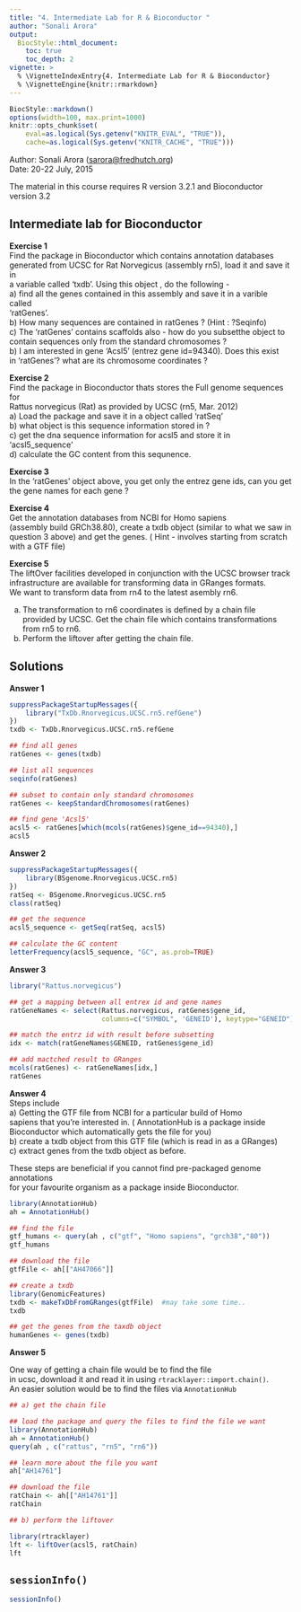```yaml
---
title: "4. Intermediate Lab for R & Bioconductor "
author: "Sonali Arora"
output:
  BiocStyle::html_document:
    toc: true
    toc_depth: 2
vignette: >
  % \VignetteIndexEntry{4. Intermediate Lab for R & Bioconductor}
  % \VignetteEngine{knitr::rmarkdown}
---
```

```r
BiocStyle::markdown()
options(width=100, max.print=1000)
knitr::opts_chunk$set(
    eval=as.logical(Sys.getenv("KNITR_EVAL", "TRUE")),
    cache=as.logical(Sys.getenv("KNITR_CACHE", "TRUE")))
```

Author: Sonali Arora (<a
  href="mailto:sarora@fredhutch.org">sarora@fredhutch.org</a>)<br/ >
Date: 20-22 July, 2015<br />

The material in this course requires R version 3.2.1 and Bioconductor
version 3.2

## Intermediate lab for Bioconductor 

__Exercise 1__  
Find the package in Bioconductor which contains annotation databases  
generated from UCSC for Rat Norvegicus (assembly rn5), load it and save it in  
a variable called 'txdb'. Using this object , do the following -   
a) find all the genes contained in this assembly and save it in a varible called   
'ratGenes'.  
b) How many sequences are contained in ratGenes ? (Hint : ?Seqinfo)   
c) The 'ratGenes' contains scaffolds also - how do you subsetthe object to  
contain sequences only from the standard chromosomes ?   
b) I am interested in gene 'Acsl5' (entrez gene id=94340). Does this exist   
in 'ratGenes'? what are its chromosome coordinates ?  

__Exercise 2__  
Find the package in Bioconductor thats stores the Full genome sequences for  
Rattus norvegicus (Rat) as provided by UCSC (rn5, Mar. 2012)   
a) Load the package and save it in a object called 'ratSeq'  
b) what object is this sequence information stored in ?  
c) get the dna sequence information for acsl5 and store it in 'acsl5_sequence'  
d) calculate the GC content from this sequnence.   

__Exercise 3__   
In the 'ratGenes' object above, you get only the entrez gene ids, can you get  
the gene names for each gene ?  

__Exercise 4__  
Get the annotation databases from NCBI for Homo sapiens  
(assembly build GRCh38.80), create a txdb object (similar to what we saw in  
question 3 above) and get the genes. ( Hint - involves starting from scratch  
with a GTF file)

__Exercise 5__   
The liftOver facilities developed in conjunction with the UCSC browser track   
infrastructure are available for transforming data in GRanges formats.  
We want to transform data from rn4 to the latest asembly rn6.   

a) The transformation to rn6 coordinates is defined by a chain file   
provided by UCSC. Get the chain file which contains transformations  
from rn5 to rn6.   
b) Perform the liftover after getting the chain file.  

## Solutions

__Answer 1__  
```r
suppressPackageStartupMessages({
    library("TxDb.Rnorvegicus.UCSC.rn5.refGene")
})
txdb <- TxDb.Rnorvegicus.UCSC.rn5.refGene

## find all genes 
ratGenes <- genes(txdb)

## list all sequences 
seqinfo(ratGenes)

## subset to contain only standard chromosomes
ratGenes <- keepStandardChromosomes(ratGenes)

## find gene 'Acsl5'
acsl5 <- ratGenes[which(mcols(ratGenes)$gene_id==94340),]
acsl5
```

__Answer 2__  
```r
suppressPackageStartupMessages({
    library(BSgenome.Rnorvegicus.UCSC.rn5)
})
ratSeq <- BSgenome.Rnorvegicus.UCSC.rn5
class(ratSeq)

## get the sequence 
acsl5_sequence <- getSeq(ratSeq, acsl5)

## calculate the GC content 
letterFrequency(acsl5_sequence, "GC", as.prob=TRUE)
```

__Answer 3__   
```r
library("Rattus.norvegicus")

## get a mapping between all entrex id and gene names
ratGeneNames <- select(Rattus.norvegicus, ratGenes$gene_id, 
                       columns=c("SYMBOL", 'GENEID'), keytype="GENEID")

## match the entrz id with result before subsetting  
idx <- match(ratGeneNames$GENEID, ratGenes$gene_id)

## add mactched result to GRanges
mcols(ratGenes) <- ratGeneNames[idx,]
ratGenes
```


__Answer 4__  
Steps include   
a) Getting the GTF file from NCBI for a particular build of Homo  
sapiens that you're interested in. ( AnnotationHub is a package inside   
Bioconductor which automatically gets the file for you)  
b) create a txdb object from this GTF file (which is read in as a GRanges)  
c) extract genes from the txdb object as before.   

These steps are beneficial if you cannot find pre-packaged genome annotations  
for your favourite organism as a package inside Bioconductor.   

```r

library(AnnotationHub)
ah = AnnotationHub()

## find the file 
gtf_humans <- query(ah , c("gtf", "Homo sapiens", "grch38","80"))
gtf_humans

## download the file
gtfFile <- ah[["AH47066"]]

## create a txdb 
library(GenomicFeatures)
txdb <- makeTxDbFromGRanges(gtfFile)  #may take some time..
txdb

## get the genes from the taxdb object
humanGenes <- genes(txdb)
```
__Answer 5__  

One way of getting a chain file would be to find the file  
in ucsc, download it and read it in using `rtracklayer::import.chain()`.   
An easier solution would be to find the files via `AnnotationHub`


```r

## a) get the chain file 

## load the package and query the files to find the file we want
library(AnnotationHub)
ah = AnnotationHub()
query(ah , c("rattus", "rn5", "rn6"))

## learn more about the file you want
ah["AH14761"]

## download the file
ratChain <- ah[["AH14761"]]
ratChain

## b) perform the liftover 

library(rtracklayer)
lft <- liftOver(acsl5, ratChain)
lft
```

## `sessionInfo()`

```r
sessionInfo()
```

